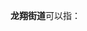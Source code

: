 '''龙翔街道'''可以指：
{{PRC admin/disambig|33/04/83/002/000|41/08/03/010/000|53/01/02/004/000}}
{{disambig|cat=四字乡级行政区划消歧义}}